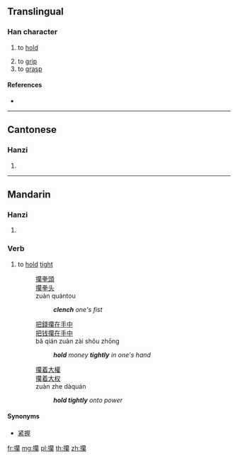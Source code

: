 ==Translingual==

===Han character===
{{Han char|rn=64|rad=手|as=20|sn=23|four=58093|canj=QHBF|ids=⿰扌纂}}

# {{label|zh|colloquial}} to [[hold]]
# to [[grip]]
# to [[grasp]]

====References====
* {{Han ref|kx=0464.200|dkj=13038|dj=0813.210|hdz=31990.070|uh=6525|ud=25893|bh=F7DD|bd=63453}}

----

==Cantonese==

===Hanzi===
{{yue-hanzi|jyut=[[zaan6]]|y=jaan6}}

# {{defn|lang=yue|sort=手20}}

----

==Mandarin==
{{zh-forms}}

===Hanzi===
{{cmn-hanzi|pin=[[zuàn]] ([[zuan4]])|wg=tsuan<sup>4</sup>}}

# {{defn|lang=cmn|sort=手20}}

===Verb===
{{cmn-verb|ts|pin=zuàn|pint=zuan4}}

# to [[hold]] [[tight]]
#: [[攥]][[拳頭]]
#: [[攥]][[拳头]]
#: zuàn quántou
#:: '''''clench''' one's fist''
#: [[把]][[錢]][[攥]][[在]][[手]][[中]]
#: [[把]][[钱]][[攥]][[在]][[手]][[中]]
#: bǎ qián zuàn zài shǒu zhōng
#:: '''''hold''' money '''tightly''' in one's hand''
#: [[攥]][[着]][[大權]]
#: [[攥]][[着]][[大权]]
#: zuàn zhe dàquán
#:: '''''hold tightly''' onto power''

====Synonyms====
* {{l|cmn|jǐnwò}} [[紧握]]

[[fr:攥]]
[[mg:攥]]
[[pl:攥]]
[[th:攥]]
[[zh:攥]]